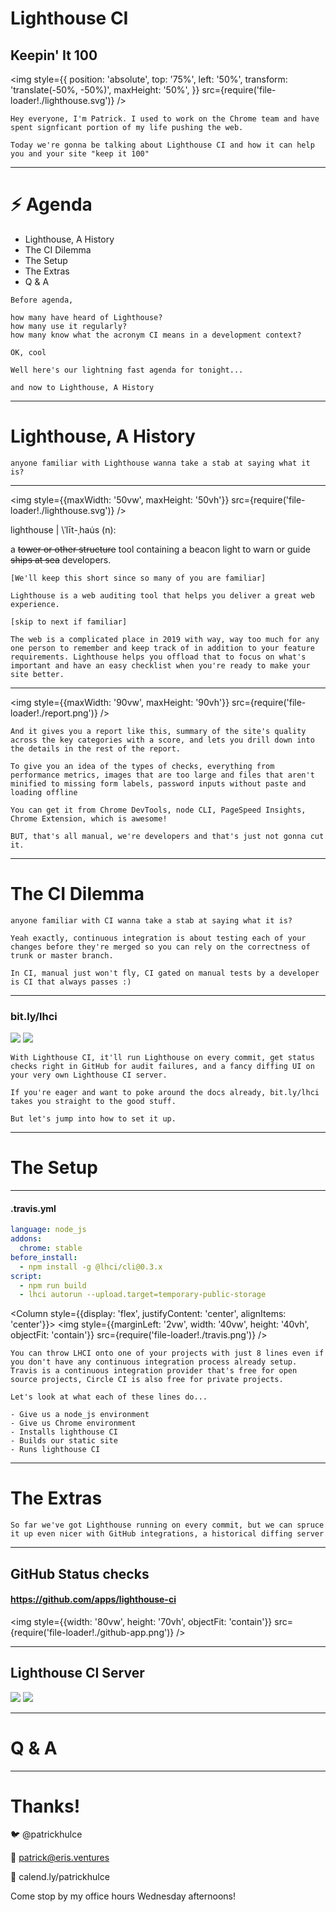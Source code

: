 

# Lighthouse CI

## Keepin' It 100

<img
  style={{
    position: 'absolute',
    top: '75%',
    left: '50%',
    transform: 'translate(-50%, -50%)',
    maxHeight: '50%',
  }}
  src={require('file-loader!./lighthouse.svg')}
/>

```notes
Hey everyone, I'm Patrick. I used to work on the Chrome team and have spent signficant portion of my life pushing the web.

Today we're gonna be talking about Lighthouse CI and how it can help you and your site "keep it 100"
```

---

# ⚡ Agenda

- Lighthouse, A History
- The CI Dilemma
- The Setup
- The Extras
- Q & A

```notes
Before agenda,

how many have heard of Lighthouse?
how many use it regularly?
how many know what the acronym CI means in a development context?

OK, cool

Well here's our lightning fast agenda for tonight...

and now to Lighthouse, A History
```

---


# Lighthouse, A History

```notes
anyone familiar with Lighthouse wanna take a stab at saying what it is?
```

---


<img style={{maxWidth: '50vw', maxHeight: '50vh'}} src={require('file-loader!./lighthouse.svg')} />

lighthouse | \ˈlīt-ˌhau̇s (n):

a ~~tower or other structure~~ tool containing a beacon light to warn or guide ~~ships at sea~~ developers.

```notes
[We'll keep this short since so many of you are familiar]

Lighthouse is a web auditing tool that helps you deliver a great web experience.

[skip to next if familiar]

The web is a complicated place in 2019 with way, way too much for any one person to remember and keep track of in addition to your feature requirements. Lighthouse helps you offload that to focus on what's important and have an easy checklist when you're ready to make your site better.
```

---

<img style={{maxWidth: '90vw', maxHeight: '90vh'}} src={require('file-loader!./report.png')} />

```notes
And it gives you a report like this, summary of the site's quality across the key categories with a score, and lets you drill down into the details in the rest of the report.

To give you an idea of the types of checks, everything from performance metrics, images that are too large and files that aren't minified to missing form labels, password inputs without paste and loading offline

You can get it from Chrome DevTools, node CLI, PageSpeed Insights, Chrome Extension, which is awesome!

BUT, that's all manual, we're developers and that's just not gonna cut it.
```

---


# The CI Dilemma

```notes
anyone familiar with CI wanna take a stab at saying what it is?

Yeah exactly, continuous integration is about testing each of your changes before they're merged so you can rely on the correctness of trunk or master branch.

In CI, manual just won't fly, CI gated on manual tests by a developer is CI that always passes :)
```

---

### bit.ly/lhci

<Row>

<Column>
<img style={{marginRight: '2vw', width: '45vw', height: '90vh', objectFit: 'contain'}} src={require('file-loader!./lhci-server-2.png')} />
</Column>

<Column>
<img style={{width: '45vw', height: '90vh', objectFit: 'contain'}} src={require('file-loader!./gh-status-checks.png')} />
</Column>

</Row>


```notes
With Lighthouse CI, it'll run Lighthouse on every commit, get status checks right in GitHub for audit failures, and a fancy diffing UI on your very own Lighthouse CI server.

If you're eager and want to poke around the docs already, bit.ly/lhci takes you straight to the good stuff.

But let's jump into how to set it up.
```

---


# The Setup

---


<Row>

<Column>

#### .travis.yml

```yaml
language: node_js
addons:
  chrome: stable
before_install:
  - npm install -g @lhci/cli@0.3.x
script:
  - npm run build
  - lhci autorun --upload.target=temporary-public-storage
```

</Column>

<Column style={{display: 'flex', justifyContent: 'center', alignItems: 'center'}}>
<img style={{marginLeft: '2vw', width: '40vw', height: '40vh', objectFit: 'contain'}} src={require('file-loader!./travis.png')} />
</Column>
</Row>

```notes
You can throw LHCI onto one of your projects with just 8 lines even if you don't have any continuous integration process already setup. Travis is a continuous integration provider that's free for open source projects, Circle CI is also free for private projects.

Let's look at what each of these lines do...

- Give us a node_js environment
- Give us Chrome environment
- Installs lighthouse CI
- Builds our static site
- Runs lighthouse CI
```

---



# The Extras


```notes
So far we've got Lighthouse running on every commit, but we can spruce it up even nicer with GitHub integrations, a historical diffing server
```

---

## GitHub Status checks


#### https://github.com/apps/lighthouse-ci

<img style={{width: '80vw', height: '70vh', objectFit: 'contain'}} src={require('file-loader!./github-app.png')} />

---

## Lighthouse CI Server


<Row>

<Column>
<img style={{marginRight: '2vw', width: '45vw', height: '90vh', objectFit: 'contain'}} src={require('file-loader!./lhci-server-3.png')} />
</Column>

<Column>
<img style={{width: '45vw', height: '90vh', objectFit: 'contain'}} src={require('file-loader!./lhci-server-4.png')} />
</Column>

</Row>

---


# Q & A

---

# Thanks!

🐦 @patrickhulce

📧 patrick@eris.ventures

📅 calend.ly/patrickhulce

Come stop by my office hours Wednesday afternoons!
